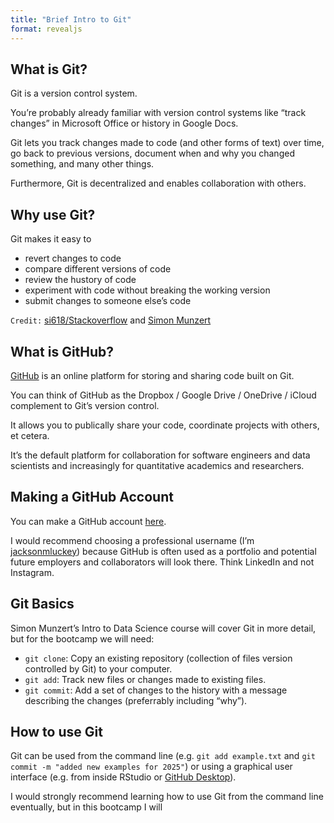 ```yaml
---
title: "Brief Intro to Git"
format: revealjs
---
```


## What is Git?

Git is a version control system.

You're probably already familiar with version control systems like "track changes" in Microsoft Office or history in Google Docs.

Git lets you track changes made to code (and other forms of text) over time, go back to previous versions, document when and why you changed something, and many other things.

Furthermore, Git is decentralized and enables collaboration with others.

## Why use Git?

Git makes it easy to

- revert changes to code
- compare different versions of code
- review the hustory of code
- experiment with code without breaking the working version
- submit changes to someone else's code

`Credit:` [si618/Stackoverflow](https://stackoverflow.com/questions/1408450/why-should-i-use-version-control) and [Simon Munzert](https://raw.githubusercontent.com/intro-to-data-science-24/lectures/refs/heads/main/02-version-control/02-version-control.Rmd)

## What is GitHub?

[GitHub](www.Github.com) is an online platform for storing and sharing code built on Git.

You can think of GitHub as the Dropbox / Google Drive / OneDrive / iCloud complement to Git's version control.

It allows you to publically share your code, coordinate projects with others, et cetera.

It's the default platform for collaboration for software engineers and data scientists and increasingly for quantitative academics and researchers.

## Making a GitHub Account

You can make a GitHub account [here](https://github.com/signup).

I would recommend choosing a professional username (I'm [jacksonmluckey](https://github.com/jacksonmluckey)) because GitHub is often used as a portfolio and potential future employers and collaborators will look there. Think LinkedIn and not Instagram.

## Git Basics

Simon Munzert's Intro to Data Science course will cover Git in more detail, but for the bootcamp we will need:

- `git clone`: Copy an existing repository (collection of files version controlled by Git) to your computer.
- `git add`: Track new files or changes made to existing files.
- `git commit`: Add a set of changes to the history with a message describing the changes (preferrably including "why").

## How to use Git

Git can be used from the command line (e.g. `git add example.txt` and `git commit -m "added new examples for 2025"`) or using a graphical user interface (e.g. from inside RStudio or [GitHub Desktop](https://github.com/apps/desktop)).

I would strongly recommend learning how to use Git from the command line eventually, but in this bootcamp I will 